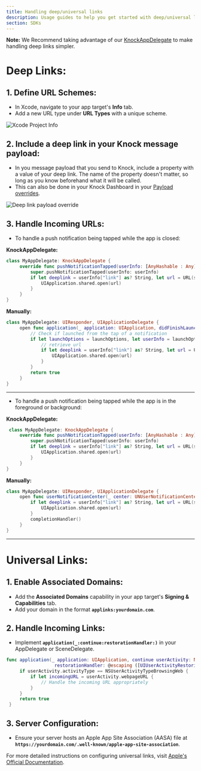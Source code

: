 ```yaml
---
title: Handling deep/universal links
description: Usage guides to help you get started with deep/universal linking in the iOS Knock SDK.
section: SDKs
---
```


**Note:** We Recommend taking advantage of our [KnockAppDelegate](/sdks/ios/reference#knockappdelegate) to make handling deep links simpler.

# Deep Links:

## 1. Define URL Schemes:

- In Xcode, navigate to your app target's **Info** tab.
- Add a new URL type under **URL Types** with a unique scheme.

<img
  src="/images/xcode-project-info.png"
  alt="Xcode Project Info"
  className="rounded-md mx-auto border border-gray-200"
  width={1020}
  height={802}
/>

## 2. Include a deep link in your Knock message payload:

- In you message payload that you send to Knock, include a property with a value of your deep link. The name of the property doesn't matter, so long as you know beforehand what it will be called.
- This can also be done in your Knock Dashboard in your [Payload overrides](https://docs.knock.app/integrations/push/overview#push-overrides).

<img
  src="/images/deep-link-payload-override.png"
  alt="Deep link payload override"
  className="rounded-md mx-auto border border-gray-200"
  width={500}
  height={507}
/>

## 3. Handle Incoming URLs:

- To handle a push notification being tapped while the app is closed:

**KnockAppDelegate:**

```swift
class MyAppDelegate: KnockAppDelegate {
     override func pushNotificationTapped(userInfo: [AnyHashable : Any]) {
         super.pushNotificationTapped(userInfo: userInfo)
         if let deeplink = userInfo["link"] as? String, let url = URL(string: deeplink) {
             UIApplication.shared.open(url)
         }
     }
}
```

**Manually:**

```swift
class MyAppDelegate: UIResponder, UIApplicationDelegate {
     open func application(_ application: UIApplication, didFinishLaunchingWithOptions launchOptions: [UIApplication.LaunchOptionsKey : Any]? = nil) -> Bool {
         // Check if launched from the tap of a notification
         if let launchOptions = launchOptions, let userInfo = launchOptions[.remoteNotification] as? [String: AnyObject] {
             // retrieve url
             if let deeplink = userInfo["link"] as? String, let url = URL(string: deeplink) {
                 UIApplication.shared.open(url)
             }
         }
         return true
     }
}
```

---

- To handle a push notification being tapped while the app is in the foreground or background:

**KnockAppDelegate:**

```swift
 class MyAppDelegate: KnockAppDelegate {
     override func pushNotificationTapped(userInfo: [AnyHashable : Any]) {
         super.pushNotificationTapped(userInfo: userInfo)
         if let deeplink = userInfo["link"] as? String, let url = URL(string: deeplink) {
             UIApplication.shared.open(url)
         }
     }
}
```

**Manually:**

```swift
class MyAppDelegate: UIResponder, UIApplicationDelegate {
     open func userNotificationCenter(_ center: UNUserNotificationCenter, didReceive response: UNNotificationResponse, withCompletionHandler completionHandler: @escaping () -> Void) {
         if let deeplink = userInfo["link"] as? String, let url = URL(string: deeplink) {
             UIApplication.shared.open(url)
         }
         completionHandler()
     }
}
```

---

# Universal Links:

## 1. Enable Associated Domains:

- Add the **Associated Domains** capability in your app target's **Signing & Capabilities** tab.
- Add your domain in the format **`applinks:yourdomain.com`**.

## 2. Handle Incoming Links:

- Implement **`application(_:continue:restorationHandler:)`** in your AppDelegate or SceneDelegate.

```swift
func application(_ application: UIApplication, continue userActivity: NSUserActivity,
                  restorationHandler: @escaping ([UIUserActivityRestoring]?) -> Void) -> Bool {
     if userActivity.activityType == NSUserActivityTypeBrowsingWeb {
         if let incomingURL = userActivity.webpageURL {
             // Handle the incoming URL appropriately
         }
     }
     return true
 }
```

## 3. Server Configuration:

- Ensure your server hosts an Apple App Site Association (AASA) file at **`https://yourdomain.com/.well-known/apple-app-site-association`**.

For more detailed instructions on configuring universal links, visit [Apple's Official Documentation](https://developer.apple.com/documentation/xcode/supporting-universal-links-in-your-app).

